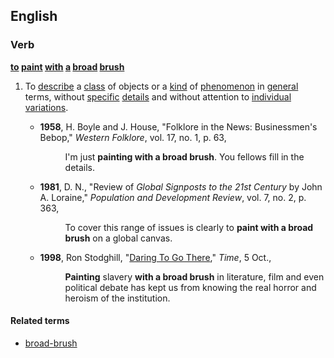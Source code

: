 ==English==

===Verb===
'''[[to]] [[paint]] [[with]] [[a]] [[broad]] [[brush]]'''

# {{idiomatic}} To [[describe]] a [[class]] of objects or a [[kind]] of [[phenomenon]] in [[general]] terms, without [[specific]] [[detail]]s and without attention to [[individual]] [[variations]].
#*'''1958''', H. Boyle and J. House, "Folklore in the News: Businessmen's Bebop," ''Western Folklore'', vol. 17, no. 1, p. 63,
#*:I'm just '''painting with a broad brush'''. You fellows fill in the details.
#*'''1981''', D. N., "Review of ''Global Signposts to the 21st Century'' by John A. Loraine," ''Population and Development Review'', vol. 7, no. 2, p. 363,
#*:To cover this range of issues is clearly to '''paint with a broad brush''' on a global canvas.
#*'''1998''', Ron Stodghill, "[http://www.time.com/time/magazine/article/0,9171,989225,00.html Daring To Go There]," ''Time'', 5 Oct.,
#*:'''Painting''' slavery '''with a broad brush''' in literature, film and even political debate has kept us from knowing the real horror and heroism of the institution.

====Related terms====
* [[broad-brush]]